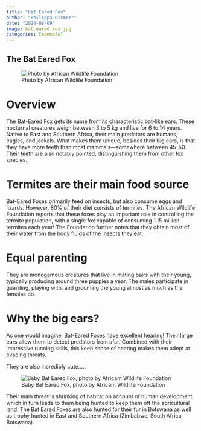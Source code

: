 ```yaml
---
title: "Bat Eared Fox"
author: "Philippa Dismorr"
date: "2024-08-09"
image: bat.eared.fox.jpg
categories: [mammals]
---
```


## The Bat Eared Fox 
![Photo by African Wildlife Foundation](bat.eared.fox.jpg)

# Overview

The Bat-Eared Fox gets its name from its characteristic bat-like ears. These nocturnal creatures weigh between 3 to 5 kg and live for 6 to 14 years. Native to East and Southern Africa, their main predators are humans, eagles, and jackals. What makes them unique, besides their big ears, is that they have more teeth than most mammals—somewhere between 45-50. Their teeth are also notably pointed, distinguishing them from other fox species.

# Termites are their main food source

Bat-Eared Foxes primarily feed on insects, but also consume eggs and lizards. However, 80% of their diet consists of termites. The African Wildlife Foundation reports that these foxes play an important role in controlling the termite population, with a single fox capable of consuming 1.15 million termites each year! The Foundation further notes that they obtain most of their water from the body fluids of the insects they eat.

# Equal parenting 
They are monogamous creatures that live in mating pairs with their young, typically producing around three puppies a year. The males participate in guarding, playing with, and grooming the young almost as much as the females do.

# Why the big ears? 
As one would imagine, Bat-Eared Foxes have excellent hearing! Their large ears allow them to detect predators from afar. Combined with their impressive running skills, this keen sense of hearing makes them adept at evading threats.

They are also incredibly cute..... 


![Baby Bat Eared Fox, photo by Africam Wildlife Foundation](baby.batearedfox.jpg)


Their main threat is shrinking of habitat on account of human development, which in turn leads to them being hunted to keep them off the agricultural land. The Bat Eared Foxes are also hunted for their fur in Botswana as well as trophy hunted in East and Southern Africa (Zimbabwe, South Africa, Botswana). 


